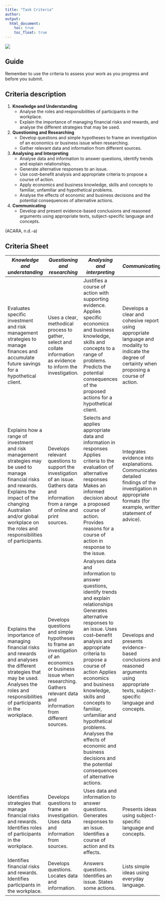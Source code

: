 ```yaml
---
title: "Task Criteria"
author:  
output:
  html_document:
    toc: true
    toc_float: true
---
```


<div style="position: relative; bottom: 0; left: 0; width: 30%;">
  ![](images/AscLogo.png) 
</div>

## Guide

Remember to use the criteria to assess your work as you progress and before you submit.

## Criteria description

1. **Knowledge and Understanding**
    + Analyse the roles and responsibilities of participants in the workplace.
    + Explain the importance of managing financial risks and rewards, and analyse the different strategies that may be used.
2. **Questioning and Researching**
    + Develop questions and simple hypotheses to frame an investigation of an economics or business issue when researching.
    + Gather relevant data and information from different sources.
3. **Analysing and Interpreting**
    + Analyse data and information to answer questions, identify trends and explain relationships. 
    + Generate alternative responses to an issue. 
    + Use cost–benefit analysis and appropriate criteria to propose a course of action. 
    + Apply economics and business knowledge, skills and concepts to familiar, unfamiliar and hypothetical problems. 
    + Analyse the effects of economic and business decisions and the potential consequences of alternative actions.
4. **Communicating**
    + Develop and present evidence-based conclusions and reasoned arguments using appropriate texts, subject-specific language and concepts.
    
(ACARA, n.d.-a)

## Criteria Sheet



 *Knowledge and understanding*  | *Questioning and researching*  | *Analysing and interpreting*   | *Communicating*                | **Grade Achieved**
--------------------------------|--------------------------------|--------------------------------|--------------------------------|-----------------------
Evaluates specific investment and risk management strategies to manage finances and accumulate future savings for a hypothetical client. | 	Uses a clear, methodical process to gather, select and collate information as evidence to inform the investigation.|Justifies a course of action with supporting evidence. Applies specific economics and business knowledge, skills and concepts to a range of problems. Predicts the potential consequences of the proposed actions for a hypothetical client.|Develops a clear and cohesive report using appropriate language and modality to indicate the degree of certainty when proposing a course of action.|     **A**
Explains how a range of investment and risk management strategies may be used to manage financial risks and rewards. Explains the impact of the changing Australian and/or global workplace on the roles and responsibilities of participants. |Develops relevant questions to support the investigation of an issue. Gathers data and information from a range of online and print sources. |Selects and applies appropriate data and information in responses Applies criteria to the evaluation of alternative responses Makes an informed decision about a proposed course of action. Provides reasons for a course of action in response to the issue.	|Integrates evidence into explanations. Communicates detailed findings of the investigation in appropriate formats (for example, written statement of advice).|     **B**
Explains the importance of managing financial risks and rewards and analyses the different strategies that may be used. Analyses the roles and responsibilities of participants in the workplace. |Develops questions and simple hypotheses to frame an investigation of an economics or business issue when researching. Gathers relevant data and information from different sources.	|Analyses data and information to answer questions, identify trends and explain relationships Generates alternative responses to an issue. Uses cost–benefit analysis and appropriate criteria to propose a course of action Applies economics and business knowledge, skills and concepts to familiar, unfamiliar and hypothetical problems. Analyses the effects of economic and business decisions and the potential consequences of alternative actions. |Develops and presents evidence-based conclusions and reasoned arguments using appropriate texts, subject-specific language and concepts.|     **C**
Identifies strategies that manage financial risks and rewards. Identifies roles of participants in the workplace. |Develops questions to frame an investigation. Uses data and information from sources. |Uses data and information to answer questions. Generates responses to an issue. Identifies a course of action and its effects. |Presents ideas using subject-specific language and concepts.|     **D**
Identifies financial risks and rewards. Identifies participants in the workplace. |Develops questions. Locates data and information.	|Answers questions. Identifies an issue. States some actions. |Lists simple ideas using everyday language.|     **E**






